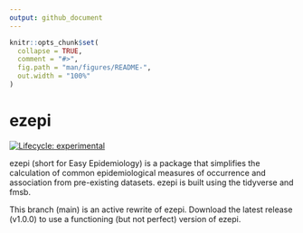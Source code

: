 ```yaml
---
output: github_document
---
```


<!-- README.md is generated from README.Rmd. Please edit that file -->

```r
knitr::opts_chunk$set(
  collapse = TRUE,
  comment = "#>",
  fig.path = "man/figures/README-",
  out.width = "100%"
)
```

# ezepi

<!-- badges: start -->
[![Lifecycle: experimental](https://img.shields.io/badge/lifecycle-experimental-orange.svg)](https://lifecycle.r-lib.org/articles/stages.html#experimental)
<!-- badges: end -->

ezepi (short for Easy Epidemiology) is a package that simplifies the calculation of common epidemiological measures of occurrence and association from pre-existing datasets. ezepi is built using the tidyverse and fmsb.

This branch (main) is an active rewrite of ezepi. Download the latest release (v1.0.0) to use a functioning (but not perfect) version of ezepi.
